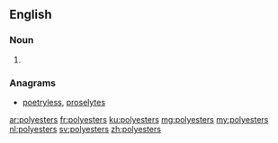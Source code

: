 ==English==

===Noun===
{{head|en|noun plural form}}

# {{plural of|polyester|lang=en}}

===Anagrams===
* [[poetryless#English|poetryless]], [[proselytes#English|proselytes]]

[[ar:polyesters]]
[[fr:polyesters]]
[[ku:polyesters]]
[[mg:polyesters]]
[[my:polyesters]]
[[nl:polyesters]]
[[sv:polyesters]]
[[zh:polyesters]]